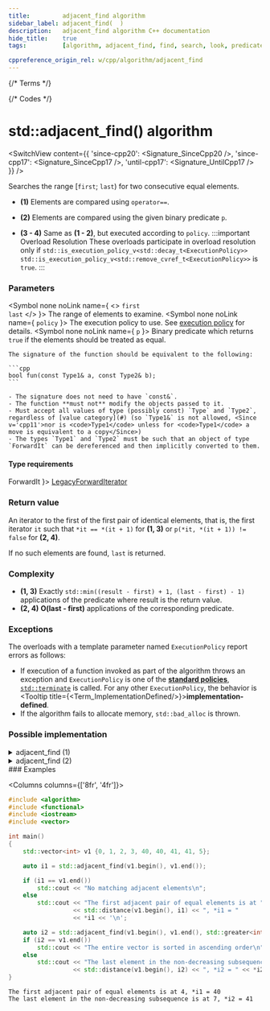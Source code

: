 ```yaml
---
title:         adjacent_find algorithm
sidebar_label: adjacent_find(  )
description:   adjacent_find algorithm C++ documentation
hide_title:    true
tags:          [algorithm, adjacent_find, find, search, look, predicate, condition]

cppreference_origin_rel: w/cpp/algorithm/adjacent_find
---
```



{/* Terms */}


{/* Codes */}


# std::adjacent_find() algorithm

<SwitchView content={{
  'since-cpp20': <Signature_SinceCpp20 />,
  'since-cpp17': <Signature_SinceCpp17 />,
  'until-cpp17': <Signature_UntilCpp17 />
}} />


Searches the range [`first`; `last`) for two consecutive equal elements.

- **(1)** Elements are compared using `operator==`.

- **(2)** Elements are compared using the given binary predicate `p`.

- **(3 - 4)** Same as **(1 - 2)**, but executed according to `policy`.
	:::important Overload Resolution
	These overloads participate in overload resolution only if
	<Until v='cpp20'> <code>std::is_execution_policy_v&lt;std::decay_t&lt;ExecutionPolicy&gt;&gt;</code> </Until> <Since v='cpp20'> <code>std::is_execution_policy_v&lt;std::remove_cvref_t&lt;ExecutionPolicy&gt;&gt;</code> </Since> is <code>true</code>.
	:::

### Parameters

<SymbolTable>

  <Symbol none noLink name={ <> <code>first</code> <br/> <code>last</code> </> }>
    The range of elements to examine.
  </Symbol>
  <Symbol none noLink name={ <code>policy</code> }>
    The execution policy to use. See <a href="#">execution policy</a> for details.
  </Symbol>
  <Symbol none noLink name={ <code>p</code> }>
    Binary predicate which returns `true` if the elements should be treated as equal.

    The signature of the function should be equivalent to the following:

    ```cpp
    bool fun(const Type1& a, const Type2& b);
    ```

    - The signature does not need to have `const&`.
    - The function **must not** modify the objects passed to it.
    - Must accept all values of type (possibly const) `Type` and `Type2`, regardless of [value category](#) (so `Type1&` is not allowed, <Since v='cpp11'>nor is <code>Type1</code> unless for <code>Type1</code> a move is equivalent to a copy</Since>)
    - The types `Type1` and `Type2` must be such that an object of type `ForwardIt` can be dereferenced and then implicitly converted to them.
  </Symbol>
</SymbolTable>

#### Type requirements

<SymbolTable>
  <Symbol none noLink name={ <code>ForwardIt</code> }>
    <a href="/docs/named_req/LegacyForwardIterator">LegacyForwardIterator</a>
  </Symbol>
</SymbolTable>

### Return value

An iterator to the first of the first pair of identical elements, that is, the first iterator `it` such that `*it == *(it + 1)` for **(1, 3)** or `p(*it, *(it + 1)) != false` for **(2, 4)**.

If no such elements are found, `last` is returned.

### Complexity

- **(1, 3)** Exactly `std::min((result - first) + 1, (last - first) - 1)` applications of the predicate where result is the return value.
- **(2, 4)** **O(last - first)** applications of the corresponding predicate.

### Exceptions

The overloads with a template parameter named `ExecutionPolicy` report errors as follows:
- If execution of a function invoked as part of the algorithm throws an exception and `ExecutionPolicy` is one of the [**standard policies**](#), [`std::terminate`](#) is called.
	For any other `ExecutionPolicy`, the behavior is <Tooltip title={<Term_ImplementationDefined/>}>**implementation-defined**</Tooltip>.
- If the algorithm fails to allocate memory, `std::bad_alloc` is thrown.

### Possible implementation

<details>
<summary>adjacent_find (1)</summary>

```cpp
template<class ForwardIt>
ForwardIt adjacent_find(ForwardIt first, ForwardIt last)
{
    if (first == last)
        return last;

    ForwardIt next = first;
    ++next;

    for (; next != last; ++next, ++first)
        if (*first == *next)
            return first;

    return last;
}
```

</details>

<details>
<summary>adjacent_find (2)</summary>

```cpp
template<class ForwardIt, class BinaryPredicate>
ForwardIt adjacent_find(ForwardIt first, ForwardIt last, BinaryPredicate p)
{
    if (first == last)
        return last;

    ForwardIt next = first;
    ++next;

    for (; next != last; ++next, ++first)
        if (p(*first, *next))
            return first;

    return last;
}
```

</details>
### Examples

<Columns columns={['8fr', '4fr']}>
<div>

```cpp title='Main.cpp' showLineNumbers
#include <algorithm>
#include <functional>
#include <iostream>
#include <vector>

int main()
{
    std::vector<int> v1 {0, 1, 2, 3, 40, 40, 41, 41, 5};

    auto i1 = std::adjacent_find(v1.begin(), v1.end());

    if (i1 == v1.end())
        std::cout << "No matching adjacent elements\n";
    else
        std::cout << "The first adjacent pair of equal elements is at "
                  << std::distance(v1.begin(), i1) << ", *i1 = "
                  << *i1 << '\n';

    auto i2 = std::adjacent_find(v1.begin(), v1.end(), std::greater<int>());
    if (i2 == v1.end())
        std::cout << "The entire vector is sorted in ascending order\n";
    else
        std::cout << "The last element in the non-decreasing subsequence is at "
                  << std::distance(v1.begin(), i2) << ", *i2 = " << *i2 << '\n';
}
```

</div>
<div>

```plaintext title="Output"
The first adjacent pair of equal elements is at 4, *i1 = 40
The last element in the non-decreasing subsequence is at 7, *i2 = 41
```

</div>
</Columns>
